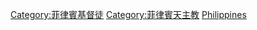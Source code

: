 {{Commonscat|Roman Catholics from the Philippines}}

[[Category:菲律賓基督徒|Category:菲律賓基督徒]]
[[Category:菲律賓天主教|Category:菲律賓天主教]]
[[Category:各國天主教徒|Philippines]]